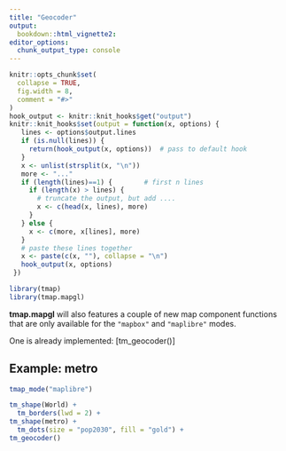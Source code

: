 ```yaml
---
title: "Geocoder"
output: 
  bookdown::html_vignette2:
editor_options: 
  chunk_output_type: console
---
```


```r
knitr::opts_chunk$set(
  collapse = TRUE,
  fig.width = 8,
  comment = "#>"
)
hook_output <- knitr::knit_hooks$get("output")
knitr::knit_hooks$set(output = function(x, options) {
   lines <- options$output.lines
   if (is.null(lines)) {
     return(hook_output(x, options))  # pass to default hook
   }
   x <- unlist(strsplit(x, "\n"))
   more <- "..."
   if (length(lines)==1) {        # first n lines
     if (length(x) > lines) {
       # truncate the output, but add ....
       x <- c(head(x, lines), more)
     }
   } else {
     x <- c(more, x[lines], more)
   }
   # paste these lines together
   x <- paste(c(x, ""), collapse = "\n")
   hook_output(x, options)
 })

```

```r
library(tmap)
library(tmap.mapgl)
```


**tmap.mapgl** will also features a couple of new map component functions that are only available for the `"mapbox"` and `"maplibre"` modes.

One is already implemented: [tm_geocoder()]

## Example: metro

```r
tmap_mode("maplibre")

tm_shape(World) +
  tm_borders(lwd = 2) +
tm_shape(metro) +
  tm_dots(size = "pop2030", fill = "gold") +
tm_geocoder()
```
